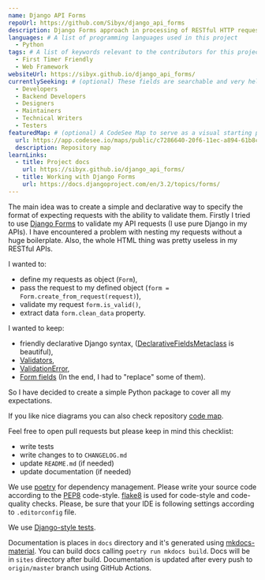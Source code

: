 ```yaml
---
name: Django API Forms
repoUrl: https://github.com/Sibyx/django_api_forms
description: Django Forms approach in processing of RESTful HTTP request payload (especially for content type like JSON or MessagePack) without HTML front-end.
languages: # A list of programming languages used in this project
  - Python
tags: # A list of keywords relevant to the contributors for this project
  - First Timer Friendly
  - Web Framework
websiteUrl: https://sibyx.github.io/django_api_forms/
currentlySeeking: # (optional) These fields are searchable and very helpful for contributors to match well with your project
  - Developers
  - Backend Developers
  - Designers
  - Maintainers
  - Technical Writers
  - Testers
featuredMap: # (optional) A CodeSee Map to serve as a visual starting point for contributors
  url: https://app.codesee.io/maps/public/c7286640-20f6-11ec-a894-61b8cbaa0d26
  description: Repository map
learnLinks:
  - title: Project docs
    url: https://sibyx.github.io/django_api_forms/
  - title: Working with Django Forms
    url: https://docs.djangoproject.com/en/3.2/topics/forms/
---
```


<!-- Divide your content into sections using our handy shortcodes. Each section is optional -->

<Overview>

The main idea was to create a simple and declarative way to specify the format of expecting requests with the ability
to validate them. Firstly I tried to use [Django Forms](https://docs.djangoproject.com/en/3.2/topics/forms/) to
validate my API requests (I use pure Django in my APIs). I have encountered a problem with nesting my requests without
a huge boilerplate. Also, the whole HTML thing was pretty useless in my RESTful APIs.

I wanted to:

- define my requests as object (`Form`),
- pass the request to my defined object (`form = Form.create_from_request(request)`),
- validate my request `form.is_valid()`,
- extract data `form.clean_data` property.

I wanted to keep:

- friendly declarative Django syntax,
([DeclarativeFieldsMetaclass](https://github.com/django/django/blob/master/django/forms/forms.py#L22) is beautiful),
- [Validators](https://docs.djangoproject.com/en/3.1/ref/validators/),
- [ValidationError](https://docs.djangoproject.com/en/3.1/ref/exceptions/#validationerror),
- [Form fields](https://docs.djangoproject.com/en/3.1/ref/forms/fields/) (In the end, I had to "replace" some of them).

So I have decided to create a simple Python package to cover all my expectations.

</Overview>

<Contributing>

If you like nice diagrams you can also check repository
[code map](https://app.codesee.io/maps/public/c7286640-20f6-11ec-a894-61b8cbaa0d26).

Feel free to open pull requests but please keep in mind this checklist:

- write tests
- write changes to to `CHANGELOG.md`
- update `README.md` (if needed)
- update documentation (if needed)

We use [poetry](https://python-poetry.org/) for dependency management. Please write your source code according to the
[PEP8](https://www.python.org/dev/peps/pep-0008/) code-style. [flake8](https://github.com/pycqa/flake8) is used for
code-style and code-quality checks. Please, be sure that your IDE is following settings according to `.editorconfig`
file.

We use [Django-style tests](https://docs.djangoproject.com/en/3.1/topics/testing/overview/).

Documentation is places in `docs` directory and it's generated using
[mkdocs-material](https://squidfunk.github.io/mkdocs-material/). You can build docs calling `poetry run mkdocs build`.
Docs will be in `sites` directory after build. Documentation is updated after every push to `origin/master` branch
using GitHub Actions.


</Contributing>

